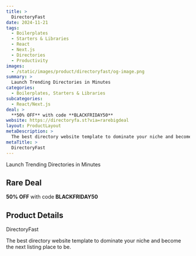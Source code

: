 ```yaml
---
title: >
  DirectoryFast
date: 2024-11-21
tags:
  - Boilerplates
  - Starters & Libraries
  - React
  - Next.js
  - Directories
  - Productivity
images:
  - /static/images/product/directoryfast/og-image.png
summary: >
  Launch Trending Directories in Minutes
categories:
  - Boilerplates, Starters & Libraries
subcategories:
  - React/Next.js
deal: >
  **50% OFF** with code **BLACKFRIDAY50**
website: https://directoryfa.st?via=rarebigdeal
layout: ProductLayout
metaDescription: >
  The best directory website template to dominate your niche and become the next listing place to be.
metaTitle: >
  DirectoryFast
---
```

Launch Trending Directories in Minutes

## Rare Deal

**50% OFF** with code **BLACKFRIDAY50**

## Product Details
DirectoryFast

The best directory website template to dominate your niche and become the next listing place to be.
